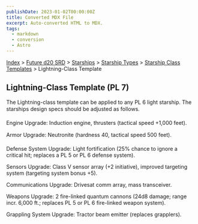 ```yaml
---
publishDate: 2023-01-02T00:00:00Z
title: Converted MDX File
excerpt: Auto-converted HTML to MDX.
tags:
  - markdown
  - conversion
  - Astro
---
```


[Index](-index) > [Future d20 SRD](future-d20-srd-index) > [Starships](future-d20-srd-starships-index) > [Starship Types](future-d20-srd-starships-starship-types-index) > [Starship Class Templates](future-d20-srd-starships-starship-types-starship-class-templates-index) > Lightning-Class Template

## Lightning-Class Template (PL 7)

The Lightning-class template can be applied to any PL 6 light starship. The starships design specs should be adjusted as follows.

Engine Upgrade: Induction engine, thrusters (tactical speed +1,000 feet).

Armor Upgrade: Neutronite (hardness 40, tactical speed 500 feet).

Defense System Upgrade: Light fortification (25% chance to ignore a critical hit; replaces a PL 5 or PL 6 defense system).

Sensors Upgrade: Class V sensor array (+2 initiative), improved targeting system (targeting system bonus +5).

Communications Upgrade: Drivesat comm array, mass transceiver.

Weapons Upgrade: 2 fire-linked quantum cannons (24d8 damage; range incr. 6,000 ft.; replaces PL 5 or PL 6 fire-linked weapon system).

Grappling System Upgrade: Tractor beam emitter (replaces grapplers).
